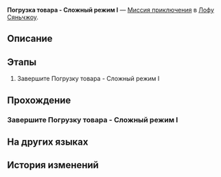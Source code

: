 {{Дополнить|Диалоги.}}
{{Миссия Инфобокс
|id              = 8025231
|Название        = 
|Изображение     = Миссия Освоения Погрузка товара - Сложный режим I.png
|Тип             = Миссия приключения
|События         = 
|Глава           = 
|Условия         = 
|Персонажи       = Первопроходец
|СтартЛокация    = «Рассекатель небес»
|Мир             = Лофу Сяньчжоу
|Локации         = «Рассекатель небес»
|Предыдущая      = 
|Следующая       = 
|Награды         = 
}}
'''Погрузка товара - Сложный режим I''' — [[Миссия приключения]] в [[Лофу Сяньчжоу]].

==Описание==
{{Описание|<!--официальное описание из Перекрёстка судеб-->}}

==Этапы==
# Завершите Погрузку товара - Сложный режим I

==Прохождение==
{{Дополнить}}

===Завершите Погрузку товара - Сложный режим I===
{{Описание миссии|локация=«Рассекатель небес»|Завершите Погрузку товара - Сложный режим I}}
{{Диалог Начало}}

{{Диалог Конец}}

==На других языках==
{{На других языках
|en   = Inventory Arrangement Hard Mode I
|zhs  = 「码放货物」困难模式I
|zht  = 「堆放貨物」困難模式I
|ja   = 「貨物整理」難易度・困難I
|ko   = 「화물 적재」 어려움 모드 I
|es   = Cargamento de mercancía: modo difícil&nbsp;I
|fr   = Mode difficile I de Gestion du chargement
|ru   = Погрузка товара - Сложный режим I
|th   = โหลดสินค้าโหมดยาก I
|vi   = "Sắp Xếp Hàng Hóa" Chế Độ Khó I
|de   = Lagerverwaltung – Schwerer Modus I
|id   = "Penataan Barang" Mode Sulit I
|pt   = Organização de Inventário - Modo Difícil I
}}

==История изменений==
{{История изменений|2.7}}
